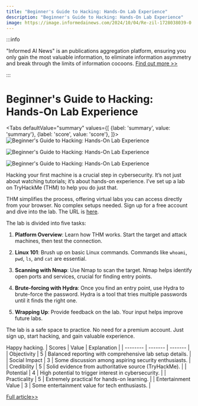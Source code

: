```yaml
---
title: "Beginner's Guide to Hacking: Hands-On Lab Experience"
description: "Beginner's Guide to Hacking: Hands-On Lab Experience"
image: https://image.informedainews.com/2024/10/04/Re-zil-1728038039-0.jpg
---
```



:::info

"Informed AI News" is an publications aggregation platform, ensuring you only gain the most valuable information, to eliminate information asymmetry and break through the limits of information cocoons.  [Find out more >>](/)

:::

# Beginner's Guide to Hacking: Hands-On Lab Experience


<Tabs
	defaultValue="summary"
	values={[
	{label: 'summary', value: 'summary'},
	{label: 'score', value: 'score'},
]}>
<TabItem value="summary">
<img
  src="https://image.informedainews.com/2024/10/04/Re-zil-1728038039-0.jpg"
  alt="Beginner's Guide to Hacking: Hands-On Lab Experience"
/>

<img
  src="https://image.informedainews.com/2024/10/04/Re-2ya-1728038039-1.jpg"
  alt="Beginner's Guide to Hacking: Hands-On Lab Experience"
/>

<img
  src="https://image.informedainews.com/2024/10/04/Re-2ZE-1728038039-2.jpg"
  alt="Beginner's Guide to Hacking: Hands-On Lab Experience"
/>



Hacking your first machine is a crucial step in cybersecurity. It’s not just about watching tutorials; it’s about hands-on experience. I’ve set up a lab on TryHackMe (THM) to help you do just that.

THM simplifies the process, offering virtual labs you can access directly from your browser. No complex setups needed. Sign up for a free account and dive into the lab. The URL is [here](https://tryhackme.com/jr/SS_HYFM).

The lab is divided into five tasks:

1. **Platform Overview**: Learn how THM works. Start the target and attack machines, then test the connection.

2. **Linux 101**: Brush up on basic Linux commands. Commands like `whoami`, `pwd`, `ls`, and `cat` are essential.

3. **Scanning with Nmap**: Use Nmap to scan the target. Nmap helps identify open ports and services, crucial for finding entry points.

4. **Brute-forcing with Hydra**: Once you find an entry point, use Hydra to brute-force the password. Hydra is a tool that tries multiple passwords until it finds the right one.

5. **Wrapping Up**: Provide feedback on the lab. Your input helps improve future labs.

The lab is a safe space to practice. No need for a premium account. Just sign up, start hacking, and gain valuable experience.

Happy hacking.
</TabItem>
<TabItem value="score">
	| Scores     | Value   | Explanation |
	| -------- | ------- | ------- |
	| Objectivity  | 5    | Balanced reporting with comprehensive lab setup details.    |
	| Social Impact | 3     | Some discussion among aspiring security enthusiasts.    |
	| Credibility    | 5    | Solid evidence from authoritative source (TryHackMe).    |
	| Potential    | 4    | High potential to trigger interest in cybersecurity.    |
	| Practicality    | 5    | Extremely practical for hands-on learning.    |
	| Entertainment Value    | 3    | Some entertainment value for tech enthusiasts.    |
</TabItem>
</Tabs>

[Full article>>](https://www.freecodecamp.org/news/hack-your-first-machine-a-guide-for-aspiring-security-enthusiasts/)
